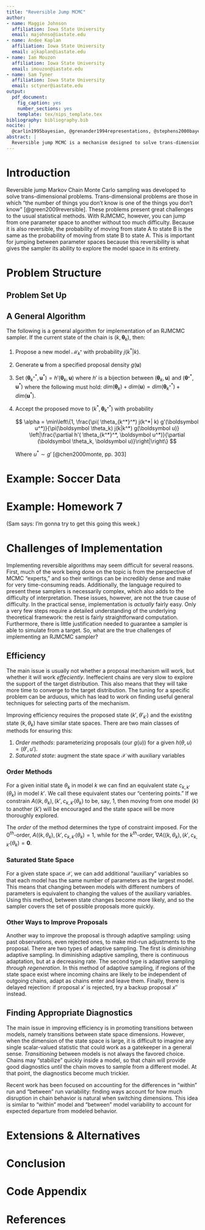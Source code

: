 ```yaml
---
title: "Reversible Jump MCMC"
author:
- name: Maggie Johnson
  affiliation: Iowa State University
  email: majohnso@iastate.edu
- name: Andee Kaplan
  affiliation: Iowa State University
  email: ajkaplan@iastate.edu
- name: Ian Mouzon
  affiliation: Iowa State University
  email: imouzon@iastate.edu
- name: Sam Tyner
  affiliation: Iowa State University
  email: sctyner@iastate.edu
output:
  pdf_document:
    fig_caption: yes
    number_sections: yes
    template: tex/nips_template.tex
bibliography: bibliography.bib
nocite: | 
  @carlin1995bayesian, @grenander1994representations, @stephens2000bayesian, @hastie2005towards, @jasra2008interacting, @geman1984stochastic, @green2003trans
abstract: |
  Reversible jump MCMC is a mechanism designed to solve trans-dimensional problems, where the number of parameters one wishes to estimate, in addition to the parameter values themselves, is also unknown.  RJMCMC has applications in variable selection, Bayesian model selection, multiple change-point problems, and many more.  In this paper, we provide an introduction to RJMCMC, demonstrate its functionality in an example (or two?), discuss the problems that arise most frequently in RJMCMC, and present some extensions of the theory and application of RJMCMC.  
---
```


# Introduction

Reversible jump Markov Chain Monte Carlo sampling was developed to solve trans-dimensional problems.  Trans-dimensional problems are those in which "the number of things you don't know is one of the things you don't know" [@green2009reversible].  These problems present great challenges to the usual statistical methods.  With RJMCMC, however, you can jump from one parameter space to another without too much difficulty.  Because it is also reversible, the probability of moving from state A to state B is the same as the probability of moving from state B to state A.  This is important for jumping between parameter spaces because this reversibility is what gives the sampler its ability to explore the model space in its entirety.    

# Problem Structure

## Problem Set Up

## A General Algorithm

The following is a general algorithm for implementation of an RJMCMC sampler. If the current state of the chain is $(k, \boldsymbol \theta_k)$, then:

  1. Propose a new model $\mathcal{M}_{k^*}$ with probability $j(k^*| k)$.
  2. Generate $\boldsymbol u$ from a specified proposal density $g(\boldsymbol u)$
  3. Set $(\boldsymbol \theta_{k^*}^*, \boldsymbol u^*) = h'(\boldsymbol \theta_k, \boldsymbol u)$ where $h'$ is a bijection between $(\boldsymbol \theta_k, \boldsymbol u)$ and $(\boldsymbol \theta^*_{^*}, \boldsymbol u^*)$ where the following must hold: $dim(\boldsymbol \theta_k) + dim(\boldsymbol u) = dim(\boldsymbol \theta^*_{k^*}) + dim(\boldsymbol u^*)$.
  4. Accept the proposed move to $(k^*, \boldsymbol \theta_{k^*}^*)$ with probability
  
      $$
      \alpha = \min\left\{1, \frac{\pi( \theta_{k^*}^*) j(k^*| k) g'(\boldsymbol u^*)}{\pi(\boldsymbol \theta_k) j(k|k^*) g(\boldsymbol u)} \left|\frac{\partial h'( \theta_{k^*}^*, \boldsymbol u^*)}{\partial (\boldsymbol \theta_k, \boldsymbol u)}\right|\right\}
      $$
      
      Where $u^* \sim g'$ [@chen2000monte, pp. 303]

# Example: Soccer Data

# Example: Homework 7 
(Sam says: I'm gonna try to get this going this week.)

# Challenges of Implementation
Implementing reversible algorithms may seem difficult for several reasons. First, much of the work being done on the topic is from the perspective of MCMC "experts," and so their writings can be incredibly dense and make for very time-consuming reads.  Additionally, the language required to present these samplers is necessarily complex, which also adds to the difficulty of interpretation.  These issues, however, are not the true cause of difficulty. In the practical sense, implementation is *actually* fairly easy. Only a very few steps require a detailed understanding of the underlying theoretical framework: the rest is fairly straightforward computation. Furthermore, there is little justification needed to guarantee a sampler is able to simulate from a target. So, what are the true challenges of implementing an RJMCMC sampler? 

## Efficiency

The main issue is usually not whether a proposal mechanism will work, but whether it will work *effeciently*. Ineffecient chains are very slow to explore the support of the target distribution.  This also means that they will take more time to converge to the target distribution.  The tuning for a specific problem can be arduous, which has lead to work on finding useful general techniques for selecting parts of the mechanism. 

Improving efficiency requires the proposed state $(k', \theta'_{k'})$ and the existitng state $(k, \theta_k)$ have similar state spaces. There are two main classes of methods for ensuring this:

  1. *Order methods*: parameterizing proposals (our $g(u)$) for a given $h(\theta, u) = (\theta', u')$.
  2. *Saturated state*: augment the state space $\mathcal{X}$ with auxiliary variables

### Order Methods

For a given initial state $\theta_k$ in model $k$ we can find an equivalent state $c_{k,k'}(\theta_k)$ in model $k'$. We call these equivalent states our "centering points."  If we constrain $A((k,\theta_k), (k', c_{k,k'}(\theta_k)$ to be, say, 1, then moving from one model ($k$) to another ($k'$) will be encouraged and the state space will be more thoroughly explored.
  
The *order* of the method determines the type of constraint imposed.  For the $0^{th}$-order, $A((k,\theta_k), (k', c_{k,k'}(\theta_k) = 1$, while for the $k^{th}$-order, $\nabla A((k,\theta_k), (k', c_{k,k'}(\theta_k) = \mathbf{0}$.  

### Saturated State Space

For a given state space $\mathcal{X}$, we can add additional "auxiliary" variables so that each model has the same number of parameters as the largest model. This means that changing between models with different numbers of parameters is equivalent to changing the values of the auxiliary variables.  Using this method, between state changes become more likely, and so the sampler covers the set of possible proposals more quickly.  

### Other Ways to Improve Proposals

Another way to improve the proposal is through adaptive sampling: using past observations, even rejected ones, to make mid-run adjustments to the proposal.  There are two types of adaptive sampling. The first is *diminishing* adaptive sampling. In diminishing adaptive sampling, there is continuous adaptation, but at a decreasing rate.  The second type is adaptive sampling *through regeneration*.  In this method of adaptive sampling, if regions of the state space exist where incoming chains are likely to be independent of outgoing chains, adapt as chains enter and leave them.  Finally, there is delayed rejection: if proposal $x'$ is rejected, try a backup proposal $x''$ instead.  

## Finding Appropriate Diagnostics

The main issue in improving efficiency is in promoting transitions between models, namely transitions between state space dimensions. However, when the dimension of the state space is large, it is difficult to imagine any single scalar-valued statistic that could work as a gatekeeper in a general sense.  *Transitioning* between models is not always the favored choice. Chains may "stabilize" quickly inside a model, so that chain will provide good diagnostics *until* the chain moves to sample from a different model. At that point, the diagnostics become much trickier. 

Recent work has been focused on accounting for the differences in "within" run and "between" run variability: finding ways account for how much disruption in chain behavior is natural when switching dimensions.  This idea is similar to "within" model and "between" model variability to account for expected departure from modeled behavior.  

# Extensions & Alternatives 

# Conclusion

# Code Appendix

# References


